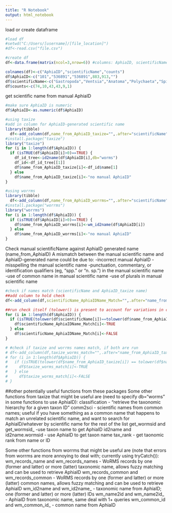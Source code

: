 ```yaml
---
title: "R Notebook"
output: html_notebook
---
```

load or create dataframe
```r
#load df
#setwd("C:/Users/[username]/[file_location]")
#df<-read.csv("file.csv")

#create df
df<-data.frame(matrix(ncol=3,nrow=6)) #columns: AphiaID, scientificName, counts; 5 items

colnames(df)<-c("AphiaID","scientificName","counts")
df$AphiaID<-c("101","536891","536891",883,913,"")
df$scientificName<-c("Gastropoda","Ventsia","Anatoma","Polychaeta","Spionidae","Acari")
df$counts<-c(74,10,43,43,9,1)
```

get scientific name from manual AphiaID
```r

#make sure AphiaID is numeric
df$AphiaID<-as.numeric(df$AphiaID)

#using taxize
#add in column for AphiaID-generated scientific name
library(tibble)
  df<-add_column(df,name_from_AphiaID_taxize="",.after="scientificName")
#install.package("taxize")
library("taxize")
for (i in 1:length(df$AphiaID)) {
  if (isTRUE(df$AphiaID[i]>0)==TRUE) {
    df_id_tree<-id2name(df$AphiaID[i],db="worms")
    df_id<-df_id_tree[[1]]
    df$name_from_AphiaID_taxize[i]<-df_id$name[1]
  } else
    df$name_from_AphiaID_taxize[i]<-"no manual AphiaID"
}

#using worrms
library(tibble)
  df<-add_column(df,name_from_AphiaID_worrms="",.after="scientificName")
#install.package("worrms")
library("worrms")
for (i in 1:length(df$AphiaID)) {
  if (isTRUE(df$AphiaID[i]>0)==TRUE) {
    df$name_from_AphiaID_worrms[i]<-wm_id2name(df$AphiaID[i])
  } else
    df$name_from_AphiaID_worrms[i]<-"no manual AphiaID"
}
```

Check manual scientificName against AphiaID generated name (name_from_AphiaID)
A mismatch between the manual scientific name and AphiaID-generated name could be due to:
-incorrect manual AphiaID
-misspelling the manual scientific name
-punctuation, commentary, or identification qualifiers (eg, "spp." or "n. sp.") in the manual scientific name
-use of common name in manual scientific name
-use of plurals in manual scientific name
```r
#check if names match (scientificName and AphiaID_taxize name)
##add column to hold check
df<-add_column(df,scientificName_AphiaIDName_Match="",.after="name_from_AphiaID_taxize") #or name_from_AphiaID_worrms

##run check itself (tolower() is present to account for variations in capitalization)
for (i in 1:length(df$AphiaID)) {
  if (isTRUE(tolower(df$scientificName[i])==tolower(df$name_from_AphiaID_taxize[i]))==TRUE) { #or name_from_AphiaID_worrms
    df$scientificName_AphiaIDName_Match[i]<-TRUE
  } else 
    df$scientificName_AphiaIDName_Match[i]<-FALSE
}

# #check if taxize and worrms names match, if both are run
# df<-add_column(df,taxize_worms_match="",.after="name_from_AphiaID_taxize")
# for (i in 1:length(df$AphiaID)) {
#   if (isTRUE(tolower(df$name_from_AphiaID_taxize[i]) == tolower(df$name_from_AphiaID_worrms[i])) == TRUE) {
#     df$taxize_worms_match[i]<-TRUE
#   } else 
#     df$taxize_worms_match[i]<-FALSE
# }
```

##other potentially useful functions from these packages
Some other functions from taxize that might be useful are (need to specify db="worms" in some functions to use AphiaID):
classification - "retrieve the taxonomic hierarchy for a given taxon ID"
comm2sci - scientific names from common names; useful if you have something as a common name that happens to match an unrelated scientific name, and want to search for AphiaID/whatever by scientific name for the rest of the list
get_wormsid and get_wormsid_ -use taxon name to get AphiaID
id2name and id2name.wormsid - use AphiaID to get taxon name
tax_rank - get taonomic rank from name or ID

Some other functions from worrms that might be useful are (note that errors from worrms are more annoying to deal with; currently using tryCatch()):
wm_records_name and wm_records_names - WoRMS records by one (former and latter) or more (latter) taxonomic name, allows fuzzy matching and can be used to retrieve AphiaID
wm_records_common and wm_records_common - WoRMS records by one (former and latter) or more (latter) common names, allows fuzzy matching and can be used to retrieve AphiaID
wm_id2name and wm_id2name_ - taxonomic name from AphiaID; one (former and latter) or more (latter) IDs
wm_name2id and wm_name2id_ - AphiaID from taxonomic name, same deal with 1+ queries
wm_common_id and wm_common_id_ - common name from AphiaID